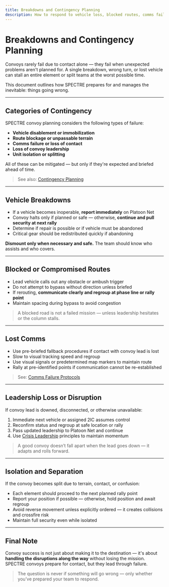 ```yaml
---
title: Breakdowns and Contingency Planning
description: How to respond to vehicle loss, blocked routes, comms failure, and leadership disruption during convoy operations.
---
```


# Breakdowns and Contingency Planning

Convoys rarely fail due to contact alone — they fail when unexpected problems aren't planned for. A single breakdown, wrong turn, or lost vehicle can stall an entire element or split teams at the worst possible time.

This document outlines how SPECTRE prepares for and manages the inevitable: things going wrong.

---

## Categories of Contingency

SPECTRE convoy planning considers the following types of failure:

- **Vehicle disablement or immobilization**
- **Route blockage or unpassable terrain**
- **Comms failure or loss of contact**
- **Loss of convoy leadership**
- **Unit isolation or splitting**

All of these can be mitigated — but only if they're expected and briefed ahead of time.

> See also: [Contingency Planning](/sop/mission-planning/contingencies-and-backups)

---

## Vehicle Breakdowns

- If a vehicle becomes inoperable, **report immediately** on Platoon Net
- Convoy halts only if planned or safe — otherwise, **continue and pull security at next rally**
- Determine if repair is possible or if vehicle must be abandoned
- Critical gear should be redistributed quickly if abandoning

**Dismount only when necessary and safe.** The team should know who assists and who covers.

---

## Blocked or Compromised Routes

- Lead vehicle calls out any obstacle or ambush trigger
- Do not attempt to bypass without direction unless briefed
- If rerouting, **communicate clearly and regroup at phase line or rally point**
- Maintain spacing during bypass to avoid congestion

> A blocked road is not a failed mission — unless leadership hesitates or the column stalls.

---

## Lost Comms

- Use pre-briefed fallback procedures if contact with convoy lead is lost
- Slow to visual tracking speed and regroup
- Use visual signals or predetermined map markers to maintain route
- Rally at pre-identified points if communication cannot be re-established

> See: [Comms Failure Protocols](/sop/communications/advanced-coordination/comms-failure)

---

## Leadership Loss or Disruption

If convoy lead is downed, disconnected, or otherwise unavailable:

1. Immediate next vehicle or assigned 2IC assumes control
2. Reconfirm status and regroup at safe location or rally
3. Pass updated leadership to Platoon Net and continue
4. Use [Crisis Leadership](/sop/leadership/crisis-leadership) principles to maintain momentum

> A good convoy doesn’t fall apart when the lead goes down — it adapts and rolls forward.

---

## Isolation and Separation

If the convoy becomes split due to terrain, contact, or confusion:

- Each element should proceed to the next planned rally point
- Report your position if possible — otherwise, hold position and await regroup
- Avoid reverse movement unless explicitly ordered — it creates collisions and crossfire risk
- Maintain full security even while isolated

---

## Final Note

Convoy success is not just about making it to the destination — it's about **handling the disruptions along the way** without losing the mission. SPECTRE convoys prepare for contact, but they lead through failure.

> The question is never if something will go wrong — only whether you’ve prepared your team to respond.
